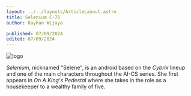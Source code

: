 ```yaml
---
layout: ../../layouts/ArticleLayout.astro
title: Selenium C-76
author: Rayhan Wijaya

published: 07/09/2024
edited: 07/09/2024
---
```



<Image src={selenium} alt="logo" class="w-32" />
<div class="p-3"></div>

_Selenium_, nicknamed "Selene", is an android based on the _Cybrix_ lineup and
one of the main characters throughout the AI-CS series. She first appears in
_On A King's Pedestal_ where she takes in the role as a housekeeper to a
wealthy family of five.
